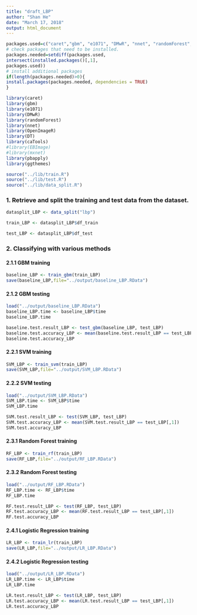 ```yaml
---
title: "draft_LBP"
author: "Shan He"
date: "March 17, 2018"
output: html_document
---
```


```r
packages.used=c("caret","gbm", "e1071", "DMwR", "nnet", "randomForest","OpenImageR","DT", "caTools", "EBImage", "mxnet", "pbapply", "ggthemes")
# check packages that need to be installed.
packages.needed=setdiff(packages.used,
intersect(installed.packages()[,1],
packages.used))
# install additional packages
if(length(packages.needed)>0){
install.packages(packages.needed, dependencies = TRUE)
}

library(caret)
library(gbm)
library(e1071)
library(DMwR)
library(randomForest)
library(nnet)
library(OpenImageR)
library(DT)
library(caTools)
#library(EBImage)
#library(mxnet)
library(pbapply)
library(ggthemes)

source("../lib/train.R")
source("../lib/test.R")
source("../lib/data_split.R")
```


### 1. Retrieve and split the training and test data from the dataset.

```r
datasplit_LBP <- data_split("lbp")

train_LBP <- datasplit_LBP$df_train

test_LBP <- datasplit_LBP$df_test
```


### 2. Classifying with various methods 

#### 2.1.1 GBM training

```r
baseline_LBP <- train_gbm(train_LBP)
save(baseline_LBP,file="../output/baseline_LBP.RData")
```


#### 2.1.2 GBM testing 

```r
load("../output/baseline_LBP.RData")
baseline_LBP.time <- baseline_LBP$time
baseline_LBP.time

baseline.test.result_LBP <- test_gbm(baseline_LBP, test_LBP)
baseline.test.accuracy_LBP <- mean(baseline.test.result_LBP == test_LBP[,1])
baseline.test.accuracy_LBP
```


#### 2.2.1 SVM training

```r
SVM_LBP <- train_svm(train_LBP)
save(SVM_LBP,file="../output/SVM_LBP.RData")
```


#### 2.2.2 SVM testing

```r
load("../output/SVM_LBP.RData")
SVM_LBP.time <- SVM_LBP$time
SVM_LBP.time

SVM.test.result_LBP <- test(SVM_LBP, test_LBP)
SVM.test.accuracy_LBP <- mean(SVM.test.result_LBP == test_LBP[,1])
SVM.test.accuracy_LBP
```


#### 2.3.1 Random Forest training

```r
RF_LBP <- train_rf(train_LBP)
save(RF_LBP,file="../output/RF_LBP.RData")
```


#### 2.3.2 Random Forest testing

```r
load("../output/RF_LBP.RData")
RF_LBP.time <- RF_LBP$time
RF_LBP.time

RF.test.result_LBP <- test(RF_LBP, test_LBP)
RF.test.accuracy_LBP <- mean(RF.test.result_LBP == test_LBP[,1])
RF.test.accuracy_LBP
```


#### 2.4.1 Logistic Regression training

```r
LR_LBP <- train_lr(train_LBP)
save(LR_LBP,file="../output/LR_LBP.RData")
```


#### 2.4.2 Logistic Regression testing

```r
load("../output/LR_LBP.RData")
LR_LBP.time <- LR_LBP$time
LR_LBP.time

LR.test.result_LBP <- test(LR_LBP, test_LBP)
LR.test.accuracy_LBP <- mean(LR.test.result_LBP == test_LBP[,1])
LR.test.accuracy_LBP
```


























